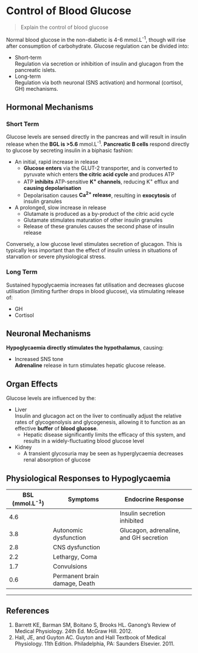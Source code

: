 # Control of Blood Glucose

>Explain the control of blood glucose

Normal blood glucose in the non-diabetic is 4-6 mmol.L^-1^, though will rise after consumption of carbohydrate. Glucose regulation can be divided into:

* Short-term\
Regulation via secretion or inhibition of insulin and glucagon from the pancreatic islets.
* Long-term\
Regulation via both neuronal (SNS activation) and hormonal (cortisol, GH) mechanisms.

## Hormonal Mechanisms

### Short Term

Glucose levels are sensed directly in the pancreas and will result in insulin release when the **BGL is >5.6** mmol.L^-1^. **Pancreatic B cells** respond directly to glucose by secreting insulin in a biphasic fashion:

* An initial, rapid increase in release\
    * **Glucose enters** via the GLUT-2 transporter, and is converted to pyruvate which enters **the citric acid cycle** and produces ATP
    * ATP **inhibits** ATP-sensitive **K^+^ channels**, reducing K^+^ efflux and **causing depolarisation**
    * Depolarisation causes **Ca^2+^ release**, resulting in **exocytosis** of insulin granules
* A prolonged, slow increase in release
    * Glutamate is produced as a by-product of the citric acid cycle
    * Glutamate stimulates maturation of other insulin granules
    * Release of these granules causes the second phase of insulin release

Conversely, a low glucose level stimulates secretion of glucagon. This is typically less important than the effect of insulin unless in situations of starvation or severe physiological stress.

### Long Term

Sustained hypoglycaemia increases fat utilisation and decreases glucose utilisation (limiting further drops in blood glucose), via stimulating release of:

* GH
* Cortisol

## Neuronal Mechanisms

**Hypoglycaemia directly stimulates the hypothalamus**, causing:

* Increased SNS tone\
**Adrenaline** release in turn stimulates hepatic glucose release.

## Organ Effects

Glucose levels are influenced by the:

* Liver\
Insulin and glucagon act on the liver to continually adjust the relative rates of glycogenolysis and glycogenesis, allowing it to function as an effective **buffer** of **blood glucose**.
    * Hepatic disease significantly limits the efficacy of this system, and results in a widely-fluctuating blood glucose level
* Kidney\
    * A transient glycosuria may be seen as hyperglycaemia decreases renal absorption of glucose


## Physiological Responses to Hypoglycaemia


|BSL (mmol.L^-1^) |Symptoms|Endocrine Response|
|--|--|--|
|4.6||Insulin secretion inhibited|
|3.8|Autonomic dysfunction|Glucagon, adrenaline, and GH secretion|
|2.8|CNS dysfunction||
|2.2|Lethargy, Coma||
|1.7|Convulsions||
|0.6|Permanent brain damage, Death|||

---

## References

1. Barrett KE, Barman SM, Boitano S, Brooks HL. Ganong's Review of Medical Physiology. 24th Ed. McGraw Hill. 2012.
2. Hall, JE, and Guyton AC. Guyton and Hall Textbook of Medical Physiology. 11th Edition. Philadelphia, PA: Saunders Elsevier. 2011. 
